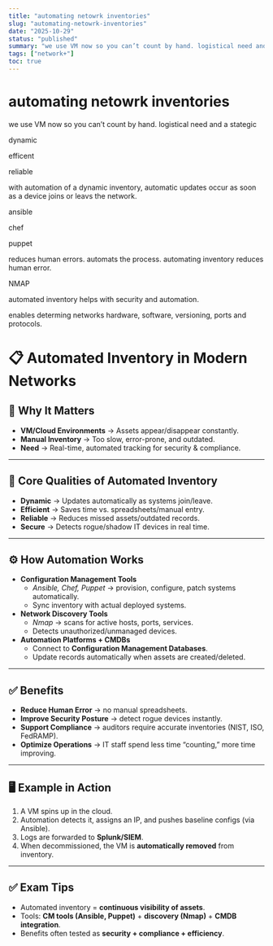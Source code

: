 ```yaml
---
title: "automating netowrk inventories"
slug: "automating-netowrk-inventories"
date: "2025-10-29"
status: "published"
summary: "we use VM now so you can’t count by hand. logistical need and a stategic"
tags: ["network+"]
toc: true
---
```


# automating netowrk inventories

we use VM now so you can’t count by hand. logistical need and a stategic 

dynamic 

efficent 

reliable 

with automation of a dynamic inventory, automatic updates occur as soon as a device joins or leavs the network. 

ansible 

chef 

puppet 

reduces human errors. automats the process. automating inventory reduces human error. 

NMAP

automated inventory helps with security and automation. 

enables determing networks hardware, software, versioning, ports and protocols. 

# 📋 Automated Inventory in Modern Networks

## 🔹 Why It Matters

- **VM/Cloud Environments** → Assets appear/disappear constantly.
- **Manual Inventory** → Too slow, error-prone, and outdated.
- **Need** → Real-time, automated tracking for security & compliance.

---

## 🔑 Core Qualities of Automated Inventory

- **Dynamic** → Updates automatically as systems join/leave.
- **Efficient** → Saves time vs. spreadsheets/manual entry.
- **Reliable** → Reduces missed assets/outdated records.
- **Secure** → Detects rogue/shadow IT devices in real time.

---

## ⚙️ How Automation Works

- **Configuration Management Tools**
    - *Ansible, Chef, Puppet* → provision, configure, patch systems automatically.
    - Sync inventory with actual deployed systems.
- **Network Discovery Tools**
    - *Nmap* → scans for active hosts, ports, services.
    - Detects unauthorized/unmanaged devices.
- **Automation Platforms + CMDBs**
    - Connect to **Configuration Management Databases**.
    - Update records automatically when assets are created/deleted.

---

## ✅ Benefits

- **Reduce Human Error** → no manual spreadsheets.
- **Improve Security Posture** → detect rogue devices instantly.
- **Support Compliance** → auditors require accurate inventories (NIST, ISO, FedRAMP).
- **Optimize Operations** → IT staff spend less time “counting,” more time improving.

---

## 🖥️ Example in Action

1. A VM spins up in the cloud.
2. Automation detects it, assigns an IP, and pushes baseline configs (via Ansible).
3. Logs are forwarded to **Splunk/SIEM**.
4. When decommissioned, the VM is **automatically removed** from inventory.

---

## ✅ Exam Tips

- Automated inventory = **continuous visibility of assets**.
- Tools: **CM tools (Ansible, Puppet)** + **discovery (Nmap)** + **CMDB integration**.
- Benefits often tested as **security + compliance + efficiency**.